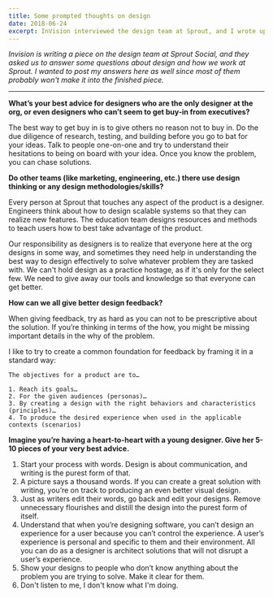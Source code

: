```yaml
---
title: Some prompted thoughts on design
date: 2018-06-24
excerpt: InVision interviewed the design team at Sprout, and I wrote up some extended thoughts on their questions.
---
```


_Invision is writing a piece on the design team at Sprout Social, and they asked us to answer some questions about design and how we work at Sprout. I wanted to post my answers here as well since most of them probably won't make it into the finished piece._

* * *

**What’s your best advice for designers who are the only designer at the org, or even designers who can’t seem to get buy-in from executives?**

The best way to get buy in is to give others no reason not to buy in. Do the due diligence of research, testing, and building before you go to bat for your ideas. Talk to people one-on-one and try to understand their hesitations to being on board with your idea. Once you know the problem, you can chase solutions.

**Do other teams (like marketing, engineering, etc.) there use design thinking or any design methodologies/skills?**

Every person at Sprout that touches any aspect of the product is a designer. Engineers think about how to design scalable systems so that they can realize new features. The education team designs resources and methods to teach users how to best take advantage of the product.

Our responsibility as designers is to realize that everyone here at the org designs in some way, and sometimes they need help in understanding the best way to design effectively to solve whatever problem they are tasked with. We can't hold design as a practice hostage, as if it's only for the select few. We need to give away our tools and knowledge so that everyone can get better.

**How can we all give better design feedback?**

When giving feedback, try as hard as you can not to be prescriptive about the solution. If you’re thinking in terms of the how, you might be missing important details in the why of the problem.

I like to try to create a common foundation for feedback by framing it in a standard way:

```
The objectives for a product are to…

1. Reach its goals…
2. For the given audiences (personas)…
3. By creating a design with the right behaviors and characteristics (principles)…
4. To produce the desired experience when used in the applicable contexts (scenarios)
```

**Imagine you’re having a heart-to-heart with a young designer. Give her 5-10 pieces of your very best advice.**

1. Start your process with words. Design is about communication, and writing is the purest form of that.
2. A picture says a thousand words. If you can create a great solution with writing, you’re on track to producing an even better visual design.
3. Just as writers edit their words, go back and edit your designs. Remove unnecessary flourishes and distill the design into the purest form of itself.
4. Understand that when you’re designing software, you can’t design an experience for a user because you can’t control the experience. A user’s experience is personal and specific to them and their environment. All you can do as a designer is architect solutions that will not disrupt a user’s experience.
5. Show your designs to people who don’t know anything about the problem you are trying to solve. Make it clear for them.
6. Don't listen to me, I don't know what I'm doing.
